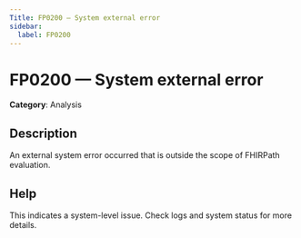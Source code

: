 ```yaml
---
Title: FP0200 — System external error
sidebar:
  label: FP0200
---
```


# FP0200 — System external error

**Category**: Analysis

## Description

An external system error occurred that is outside the scope of FHIRPath evaluation.

## Help

This indicates a system-level issue. Check logs and system status for more details.
